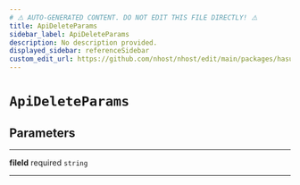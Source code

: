 ```yaml
---
# ⚠️ AUTO-GENERATED CONTENT. DO NOT EDIT THIS FILE DIRECTLY! ⚠️
title: ApiDeleteParams
sidebar_label: ApiDeleteParams
description: No description provided.
displayed_sidebar: referenceSidebar
custom_edit_url: https://github.com/nhost/nhost/edit/main/packages/hasura-storage-js/src/packages/hasura-storage-js/src/utils/types.ts#L71
---
```


# `ApiDeleteParams`

## Parameters

---

**<span className="parameter-name">fileId</span>** <span className="optional-status">required</span> `string`

---
